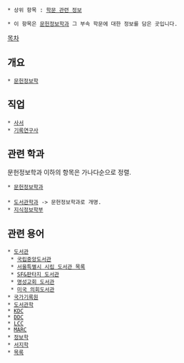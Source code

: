  * 상위 항목 : [[학문 관련 정보]]

 * 이 항목은 [[문헌정보학]]과 그 부속 학문에 대한 정보를 담은 곳입니다.
[[목차]]
== 개요 ==
 * [[문헌정보학]]

== 직업 ==
 * [[사서]]
 * [[기록연구사]]

== 관련 학과 ==
문헌정보학과 이하의 항목은 가나다순으로 정렬.
 * [[문헌정보학과]]
 
 * [[도서관학과]] -> 문헌정보학과로 개명.
 * [[지식정보학부]]

== 관련 용어 ==
 * [[도서관]]
  * [[국립중앙도서관]]
  * [[서울특별시 시립 도서관 목록]]
  * [[SF&판타지 도서관]]
  * [[명성교회 도서관]]
  * [[미국 의회도서관]]
 * [[국가기록원]] 
 * [[도서관학]]
 * [[KDC]]
 * [[DDC]]
 * [[LCC]]
 * [[MARC]]
 * [[정보학]]
 * [[서지학]]
 * [[목록]]
